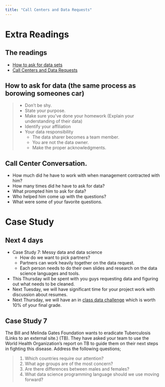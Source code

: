 ```yaml
---
title: "Call Centers and Data Requests"
---
```




# Extra Readings {data-background=#6897bb}

## The readings

- [How to ask for data sets](https://medium.com/@ckreibich/how-to-ask-for-datasets-d5ef791cb38c) 
- [Call Centers and Data Requests](https://byuistats.github.io/CSE150/files/FSCPD_Donahue_callcenter.pdf)  

## How to ask for data (the same process as borowing someones car)

> - Don't be shy.
> - State your purpose.
> - Make sure you've done your homework (Explain your understanding of their data)
> - Identify your affiliation
> - Your data responsibility
>    - The data sharer becomes a team member.
>    - You are not the data owner.
>    - Make the proper acknowledgments.

## Call Center Conversation.

- How much did he have to work with when management contracted with him?
- How many times did he have to ask for data?
- What prompted him to ask for data?
- Who helped him come up with the questions?
- What were some of your favorite questions.

# Case Study {data-background=#6897bb}

##  Next 4 days 

- Case Study 7: Messy data and data science
   - How do we want to pick partners?
   - Partners can work heavily together on the data request.
   - Each person needs to do their own slides and research on the data science languages and tools.
- This Thursday will be spent with you guys requesting data and figuring out what needs to be cleaned.
- Next Tuesday, we will have significant time for your project work with discussion about resumes.
- Next Thursday, we will have an in [class data challenge](https://byuistats.github.io/CSE150/syllabus.html#Grading) which is worth 10% of your final grade. 

## Case Study 7

The Bill and Melinda Gates Foundation wants to eradicate Tuberculosis (Links to an external site.) (TB).  They have asked your team to use the World Health Organization’s report on TB to guide them on their next steps in fighting this disease. Address the following questions;

> 1. Which countries require our attention?
> 2. What age groups are of the most concern?
> 3. Are there differences between males and females?
> 4. What data science programming language should we use moving forward?

